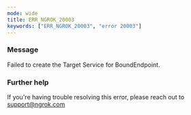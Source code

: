 ```yaml
---
mode: wide
title: ERR_NGROK_20003
keywords: ["ERR_NGROK_20003", "error 20003"]
---
```


### Message

Failed to create the Target Service for BoundEndpoint.

### Further help

If you're having trouble resolving this error, please reach out to [support@ngrok.com](mailto:support@ngrok.com?subject=Help%20with%20ERR_NGROK_20003)
